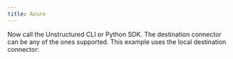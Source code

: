 ```yaml
---
title: Azure
---
```



<NewDocument />


<SharedContentAzure/>
<SharedAPIKeyURL/>

Now call the Unstructured CLI or Python SDK. The destination connector can be any of the ones supported. This example uses the local destination connector:


<CodeGroup>

  <AzureAPISh />

  <AzureAPIPyV2 />

  <AzureAPIPyV1 />

</CodeGroup>